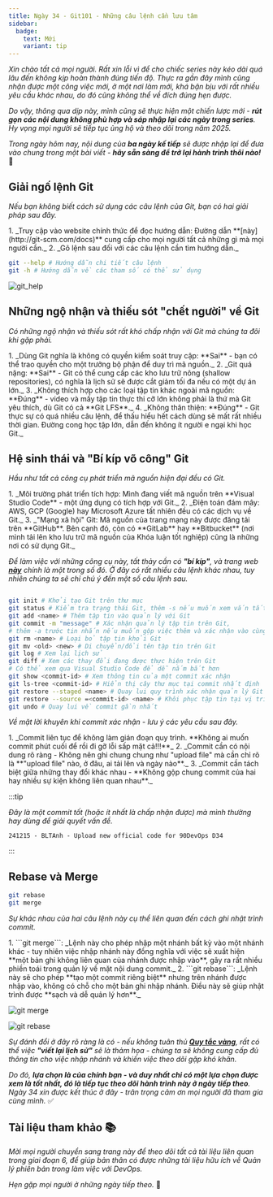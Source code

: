 ```yaml
---
title: Ngày 34 - Git101 - Những câu lệnh cần lưu tâm
sidebar:
  badge:
    text: Mới
    variant: tip 
---
```



_Xin chào tất cả mọi người. Rất xin lỗi vì để cho chiếc series này kéo dài quá lâu đến không
kịp hoàn thành đúng tiến độ. Thực ra gần đây mình cũng nhận được một công việc mới, ở một
nơi làm mới, khá bận bịu với rất nhiều yêu cầu khác nhau, do đó cũng không thể về đích đúng
hẹn được._ 

_Do vậy, thông qua dịp này, mình cũng sẽ thực hiện một chiến lược mới - **rút gọn các nội dung 
không phù hợp và sáp nhập lại các ngày trong series**. Hy vọng mọi người sẽ tiếp tục ủng hộ 
và theo dõi trong năm 2025._

_Trong ngày hôm nay, nội dung của **ba ngày kế tiếp** sẽ được nhập lại để đưa vào chung trong một
bài viết - **hãy sẵn sàng để trở lại hành trình thôi nào!**_ 🚗

## Giải ngố lệnh Git

_Nếu bạn không biết cách sử dụng các câu lệnh của Git, bạn có hai giải pháp sau đây._

<Steps>
1. _Truy cập vào website chính thức để đọc hướng dẫn: Đường dẫn **[này](http://git-scm.com/docs)**
cung cấp cho mọi người tất cả những gì mà mọi người cần._
2. _Gõ lệnh sau đối với các câu lệnh cần tìm hướng dẫn._ 

   ```bash title="Getting help with Git..."
   git --help # Hướng dẫn chi tiết câu lệnh
   git -h # Hướng dẫn về các tham số có thể sử dụng
   ```

</Steps>

![git_help](../../../../assets/git/git_help.png)

## Những ngộ nhận và thiếu sót "chết người" về Git

_Có những ngộ nhận và thiếu sót rất khó chấp nhận với Git mà chúng ta đôi khi gặp phải._

<Steps>
1. _Dùng Git nghĩa là không có quyền kiểm soát truy cập: **Sai** - bạn có thể trao quyền 
cho một trưởng bộ phận để duy trì mã nguồn._
2. _Git quá nặng: **Sai** - Git có thể cung cấp các kho lưu trữ nông (shallow repositories), 
có nghĩa là lịch sử sẽ được cắt giảm tối đa nếu có một dự án lớn._
3. _Không thích hợp cho các loại tập tin khác ngoài mã nguồn: **Đúng** - video và mấy tập tin
thực thi cỡ lớn không phải là thứ mà Git yêu thích, dù Git có cả **Git LFS**._
4. _Không thân thiện: **Đúng** - Git thực sự có quá nhiều câu lệnh, để thấu hiểu hết cách dùng 
sẽ mất rất nhiều thời gian. Đường cong học tập lớn, dẫn đến không ít người e ngại khi học Git._
</Steps>

## Hệ sinh thái và "Bí kíp võ công" Git

_Hầu như tất cả công cụ phát triển mã nguồn hiện đại đều có Git._

<Steps>
1. _Môi trường phát triển tích hợp: Mình đang viết mã nguồn trên **Visual Studio Code** - một ứng 
dụng có tích hợp với Git._
2. _Điện toán đám mây: AWS, GCP (Google) hay Microsoft Azure tất nhiên đều có các dịch vụ về Git._
3. _"Mạng xã hội" Git: Mã nguồn của trang mạng này được đăng tải trên **GitHub**. Bên cạnh đó, còn có
**GitLab** hay **Bitbucket** (nơi mình tải lên kho lưu trữ mã nguồn của Khóa luận tốt nghiệp) cũng là 
những nơi có sử dụng Git._
</Steps>

_Để làm việc với những công cụ này, tất thảy cần có **"bí kíp"**, và trang web
**[này](https://www.atlassian.com/git/tutorials/atlassian-git-cheatsheet)** chính là một trong số đó.
Ở đây có rất nhiều câu lệnh khác nhau, tuy nhiên chúng ta sẽ chỉ chú ý đến một số câu lệnh sau._

```bash title="Working with Git"

git init # Khởi tạo Git trên thư mục
git status # Kiểm tra trạng thái Git, thêm -s nếu muốn xem vắn tắt
git add <name> # Thêm tập tin vào quản lý với Git
git commit -m "message" # Xác nhận quản lý tập tin trên Git, 
# thêm -a trước tin nhắn nếu muốn gộp việc thêm và xác nhận vào cùng 1 lệnh.
git rm <name> # Loại bỏ tập tin khỏi Git
git mv <old> <new> # Di chuyển/đổi tên tập tin trên Git
git log # Xem lại lịch sử 
git diff # Xem các thay đổi đang được thực hiện trên Git 
# Có thể xem qua Visual Studio Code để dễ nắm bắt hơn
git show <commit-id> # Xem thông tin của một commit xác nhận
git ls-tree <commit-id> # Hiển thị cây thư mục tại commit nhất định
git restore --staged <name> # Quay lui quy trình xác nhận quản lý Git đối với tập tin
git restore --source =<commit-id> <name> # Khôi phục tập tin tại vị trí commit nhất định
git undo # Quay lui về commit gần nhất
```

_Về mặt lời khuyên khi commit xác nhận - lưu ý các yêu cầu sau đây._

<Steps>
1. _Commit liên tục để không làm gián đoạn quy trình. **Không ai muốn commit phút cuối để rồi
đi gỡ lỗi sấp mặt cả!!!**_
2. _Commit cần có nội dung rõ ràng - Không nên ghi chung chung như "upload file" mà cần chỉ rõ
là **"upload file" nào, ở đâu, ai tải lên và ngày nào**._
3. _Commit cần tách biệt giữa những thay đổi khác nhau - **Không gộp chung commit của hai hay nhiều
sự kiện không liên quan nhau**._
</Steps>

:::tip

_Đây là một commit tốt (hoặc ít nhất là chấp nhận được) mà mình thường hay dùng để giải quyết vấn đề._

```241215 - BLTAnh - Upload new official code for 90DevOps D34```

:::

## Rebase và Merge

```bash
git rebase
git merge
```

_Sự khác nhau của hai câu lệnh này cụ thể liên quan đến cách ghi nhật trình commit._

<Steps>
1. ```git merge```: _Lệnh này cho phép nhập một nhánh bất kỳ vào một nhánh khác - tuy nhiên
việc nhập nhánh này đồng nghĩa với việc sẽ xuất hiện **một bản ghi không liên quan của nhánh 
được nhập vào**, gây ra rất nhiều phiền toái trong quản lý về mặt nội dung commit._
2. ```git rebase```: _Lệnh này sẽ cho phép **tạo một commit riêng biệt** nhưng trên nhánh 
được nhập vào, không có chỗ cho một bản ghi nhập nhánh. Điều này sẽ giúp nhật trình được **sạch
và dễ quản lý hơn**._
</Steps>

![git merge](../../../../assets/git/git_merge.png)

![git rebase](../../../../assets/git/git_rebase.png)

_Sự đánh đổi ở đây rõ ràng là có - nếu không tuân thủ 
**[Quy tắc vàng](https://www.atlassian.com/git/tutorials/merging-vs-rebasing#the-golden-rule-of-rebasing)**,
rất có thể việc **"viết lại lịch sử"** sẽ là thảm họa - chúng ta sẽ không cung cấp đủ thông tin cho việc
nhập nhánh và khiến việc theo dõi gặp khó khăn._

_Do đó, **lựa chọn là của chính bạn - và duy nhất chỉ có một lựa chọn được xem là tốt nhất, đó là tiếp tục
theo dõi hành trình này ở ngày tiếp theo**. Ngày 34 xin được kết thúc ở đây - trân trọng cảm ơn mọi người
đã tham gia cùng mình._ ✅

## Tài liệu tham khảo 📚

_Mời mọi người chuyển sang trang này để theo dõi tất cả tài liệu liên quan trong giai đoạn 6, 
để giúp bản thân có được những tài liệu hữu ích về Quản lý phiên bản trong làm việc với DevOps._

<LinkCard
  title="Ngày 34 - Tham khảo"
  href="../../reference/git/day32"
/>

_Hẹn gặp mọi người ở những ngày tiếp theo._ 🚀